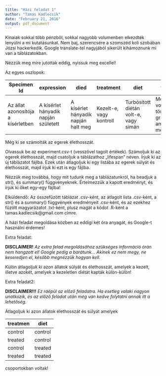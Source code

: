 ```yaml
---
title: "Házi feladat 1"
author: "Tamas Kadlecsik"
date: "February 21, 2016"
output: pdf_document
---
```


Kínaiak sokkal több pénzből, sokkal nagyobb volumenben elkezdték lenyúlni a mi kutatásunkat. Nem baj, szerencsére a szomszéd koli szobában Józsi hackerkedik. Google translate-tel nagyjából sikerült kihámoznunk mi van a táblázatokban.

Nézzük meg mire jutottak eddig, nyissuk meg excellel!

Az egyes oszlopok: 

|Specimen Id|expression|died|treatment|diet|weight|
|-----------|----------|----|---------|----|------|
|Az állat azonosítója a kísérletben|A kísérlet hányadik napján született|A kísérlet hányadik napján halt meg|Kezelt-e, vagy kontroll|Turbósított diétán volt-e, vagy simán|Mekkora volt a tömege grammban, amikor meghalt|

Még ki se számolták az egerek élethosszát. 

Olvassuk be az experiment.csv-t (vesszővel tagolt értékek). Számoljuk ki az egerek élethosszát, majd csatoljuk a táblázathoz „lifespan” néven. Írjuk ki az új táblázatot fájlba. Ezek után átlagoljuk ki egy listába az egerek súlyát és élethosszát, majd írjuk ki ezt is egy fájlba. 

Nézzük meg továbbá, hogy mit tudunk meg a táblázatunkról, ha beadjuk a str(), és summary() függvényeknek. Értelmezzük a kapott eredményt, és írjuk ki őket egy-egy fájlba!

Elküldendő: Az összefűzött táblázat .csv-ként, az átlagolt lista .csv-ként,  a str() és a summary() függvények eredményeit .csv-ként, és az ezekhez fűzött magyarázatot .txt-ként, plusz magát a kódot .R-ként a tamas.kadlecsik@gmail.com címre.

A házi feladat megoldása közben az eddigi két óra anyagát, és Google-t használni érdemes! 

Extra feladat: 

**DISCLAIMER!** _Az extra felad megoldásához szükséges információ órán nem hangzott el! Google pedig a barátunk… Akinek ez nem megy, ne keseredjen el, később megnézzük hogyan kell._

Külön átlagoljuk ki azon állatok súlyát és élethosszát, amelyek a kezelt, illetve azokét, amelyek a kezeletlen diétát kapták külön-külön!

Extra feladat2:

**DISCLAIMER!!!** _Ez ráépül az előző feladatra. Ha esetleg valaki nagyon unatkozik, és az előző feladat után még van kedve folytatni annak itt a lehetőség._

Átlagoljuk ki azon állatok élethosszát és súlyát amelyek

|treatmen|diet|
|--------|----|
|control|control|
|treated|control|
|control|treated|
|treated|treated|

csoportokban voltak!
